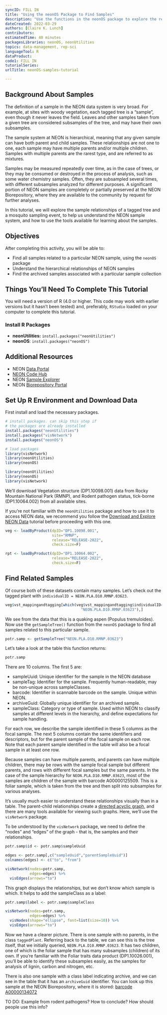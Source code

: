 ```yaml
---
syncID: FILL IN
title: "Using the neonOS Package to Find Samples"
description: "Use the functions in the neonOS package to explore the relationships between samples in the NEON database."
dateCreated: 2022-03-29
authors: [Claire K. Lunch]
contributors: 
estimatedTime: 40 minutes
packagesLibraries: neonOS, neonUtilities
topics: data-management, rep-sci
languageTool: R
dataProduct: 
code1: FILL IN
tutorialSeries:
urlTitle: neonOS-samples-tutorial

---
```



## Background About Samples

The definition of a sample in the NEON data system is very broad. For 
example, at sites with woody vegetation, each tagged tree is a "sample", 
even though it never leaves the field. Leaves and other samples taken from 
a given tree are considered subsamples of the tree, and may have their 
own subsamples.

The sample system at NEON is hierarchical, meaning that any given sample 
can have both parent and child samples. These relationships are not one to 
one, each sample may have multiple parents and/or multiple children. Samples 
with multiple parents are the rarest type, and are referred to as mixtures.

Samples may be measured repeatedly over time, as in the case of trees, or they 
may be consumed or destroyed in the process of analysis, such as some water 
chemistry samples. Often, they are subsampled several times, with different 
subsamples analyzed for different purposes. A significant portion of NEON 
samples are completely or partially preserved at the NEON Biorepository, where 
they are available to the community by request for further analyses.

In this tutorial, we will explore the sample relationships of a tagged tree 
and a mosquito sampling event, to help us understand the NEON sample system, 
and how to use the tools available for learning about the samples.

<div id="ds-objectives" markdown="1">

## Objectives
After completing this activity, you will be able to:

 * Find all samples related to a particular NEON sample, using the `neonOS` package 
 * Understand the hierarchical relationships of NEON samples
 * Find the archived samples associated with a particular sample collection

## Things You’ll Need To Complete This Tutorial
You will need a version of R (4.0 or higher. This code may work with 
earlier versions but it hasn't been tested) and, preferably, `RStudio` 
loaded on your computer to complete this tutorial.

### Install R Packages

* **neonUtilities:** `install.packages("neonUtilities")`
* **neonOS**: `install.packages("neonOS")`

## Additional Resources

* NEON <a href="http://data.neonscience.org" target="_blank"> Data Portal </a>
* <a href="https://www.neonscience.org/resources/code-hub" target="_blank">NEON Code Hub</a>
* NEON <a href="https://data.neonscience.org/sample-explorer" target="_blank">Sample Explorer</a>
* NEON <a href="https://biorepo.neonscience.org/portal/" target="_blank">Biorepository Portal</a>

</div>

## Set Up R Environment and Download Data

First install and load the necessary packages.

```r

# install packages. can skip this step if 
# the packages are already installed
install.packages("neonUtilities")
install.packages("visNetwork")
install.packages("neonOS")

# load packages
library(visNetwork)
library(neonUtilities)
library(neonOS)

```

```r
library(neonUtilities)
library(neonOS)
library(visNetwork)
```

We'll download Vegetation structure (DP1.10098.001) data from 
Rocky Mountain National Park (RMNP), and Rodent pathogen status, 
tick-borne (DP1.10064.002) from all available sites.

If you're not familiar with the `neonUtilities` package and how to use 
it to access NEON data, we recommend you follow the <a href="https://www.neonscience.org/resources/learning-hub/tutorials/download-explore-neon-data" target="_blank">Download and Explore NEON Data</a> 
tutorial before proceeding with this one.

``` r

veg <- loadByProduct(dpID="DP1.10098.001", 
                     site="RMNP", 
                     release="RELEASE-2022",
                     check.size=F)

rpt <- loadByProduct(dpID="DP1.10064.002",
                     release="RELEASE-2022",
                     check.size=F)

```

## Find Related Samples

Of course both of these datasets contain many samples. Let's check out 
the tagged plant with `individualID = NEON.PLA.D10.RMNP.03623`.

``` r

veg$vst_mappingandtagging[which(veg$vst_mappingandtagging$individualID==
                                  "NEON.PLA.D10.RMNP.03623"),]

```

We see from the data that this is a quaking aspen (Populus tremuloides). 
Now use the `getSampleTree()` function from the `neonOS` package to find 
all samples related to this particular sample.

``` r

potr.samp <- getSampleTree("NEON.PLA.D10.RMNP.03623")

```

Let's take a look at the table this function returns:

``` r

potr.samp

```

There are 10 columns. The first 5 are:

* sampleUuid: Unique identifier for the sample in the NEON database
* sampleTag: Identifier for the sample. Frequently human-readable, may be non-unique across sampleClasses.
* barcode: Identifier in scannable barcode on the sample. Unique within NEON.
* archiveGuid: Globally unique identifier for an archived sample.
* sampleClass: Category or type of sample. Used within NEON to classify samples at different levels in the hierarchy, and define expectations for sample handling.

For each row, we describe the sample identified in these 5 columns as the 
focal sample. The next 5 columns contain the same identifiers and 
descriptors, but for the parent sample of the focal sample on each row. Note 
that each parent sample identified in the table will also be a focal sample 
in at least one row.

Because samples can have multiple parents, and parents can have multiple 
children, there may be rows with the sample focal sample but different 
parents, and rows with different focal samples but the same parents. In 
the case of the sample hierarchy for `NEON.PLA.D10.RMNP.03623`, most of 
the samples are children of the sample with barcode A00000125509. This is 
a foliar sample, which is taken from the tree and then split into 
subsamples for various analyses.

It's usually much easier to understand these relationships visually than in 
a table. The parent-child relationships create a 
<a href="https://en.wikipedia.org/wiki/Directed_acyclic_graph" target="_blank">directed acyclic graph</a>, and there are many tools available for viewing such graphs. Here, 
we'll use the `visNetwork` package.

To be understood by the `visNetwork` package, we need to define the "nodes" 
and "edges" of the graph - that is, the samples and their relationships.

``` r

potr.samp$id <- potr.samp$sampleUuid

edges <- potr.samp[,c("sampleUuid","parentSampleUuid")]
colnames(edges) <- c("to", "from")

visNetwork(nodes=potr.samp,
           edges=edges) %>%
  visEdges(arrows="to")

```

This graph displays the relationships, but we don't know which sample 
is which. It helps to add the sampleClass as a label:

``` r

potr.samp$label <- potr.samp$sampleClass

visNetwork(nodes=potr.samp,
           edges=edges) %>%
  visNodes(shape="ellipse", font=list(size=10)) %>%
  visEdges(arrows="to")

```

Now we have a clearer picture. There is one sample with no parents, in 
the class `taggedPlant`. Referring back to the table, we can see this is 
the tree itself, that we initially queried, `NEON.PLA.D10.RMNP.03623`. It 
has two children, one of which is the foliar sample that has many 
subsamples (children) of its own. If you're familiar with the Foliar traits 
data product (DP1.10026.001), you'll be able to identify these subsamples 
easily, as the samples for analysis of lignin, carbon and nitrogen, etc.

There is also one sample with a class label indicating archive, and we can 
see in the table that it has an `archiveGuid` identifier. You can look up 
this sample at the NEON Biorepository, where it is stored: 
<a href="https://biorepo.neonscience.org/portal/collections/individual/index.php?occid=737499&clid=0" target="_blank">barcode A00000134072</a>

TO DO: Example from rodent pathogens? How to conclude? How should people use this info?

